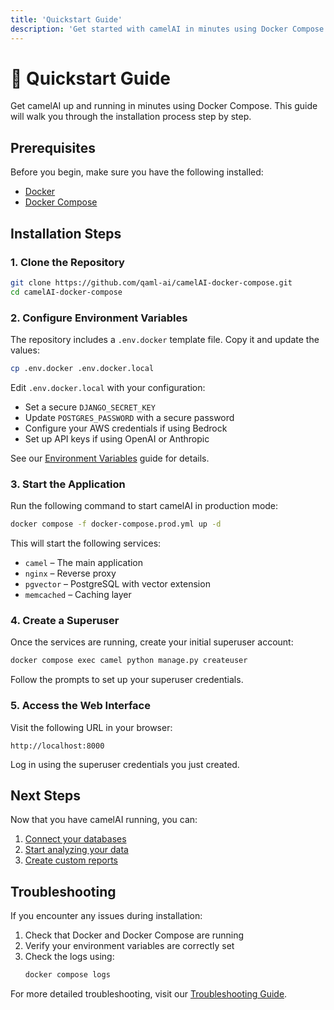 ```yaml
---
title: 'Quickstart Guide'
description: 'Get started with camelAI in minutes using Docker Compose.'
---
```


# 🚀 Quickstart Guide

Get camelAI up and running in minutes using Docker Compose. This guide will walk you through the installation process step by step.

## Prerequisites

Before you begin, make sure you have the following installed:

- [Docker](https://docs.docker.com/get-docker/)
- [Docker Compose](https://docs.docker.com/compose/)

## Installation Steps

### 1. Clone the Repository

```bash
git clone https://github.com/qaml-ai/camelAI-docker-compose.git
cd camelAI-docker-compose
```

### 2. Configure Environment Variables

The repository includes a `.env.docker` template file. Copy it and update the values:

```bash
cp .env.docker .env.docker.local
```

Edit `.env.docker.local` with your configuration:
- Set a secure `DJANGO_SECRET_KEY`
- Update `POSTGRES_PASSWORD` with a secure password
- Configure your AWS credentials if using Bedrock
- Set up API keys if using OpenAI or Anthropic

See our [Environment Variables](/installation/environment-variables) guide for details.

### 3. Start the Application

Run the following command to start camelAI in production mode:

```bash
docker compose -f docker-compose.prod.yml up -d
```

This will start the following services:
- `camel` – The main application
- `nginx` – Reverse proxy
- `pgvector` – PostgreSQL with vector extension
- `memcached` – Caching layer

### 4. Create a Superuser

Once the services are running, create your initial superuser account:

```bash
docker compose exec camel python manage.py createuser
```

Follow the prompts to set up your superuser credentials.

### 5. Access the Web Interface

Visit the following URL in your browser:
```
http://localhost:8000
```

Log in using the superuser credentials you just created.

## Next Steps

Now that you have camelAI running, you can:

1. [Connect your databases](/user-guide/databases)
2. [Start analyzing your data](/user-guide/analysis)
3. [Create custom reports](/user-guide/features/reports)

## Troubleshooting

If you encounter any issues during installation:

1. Check that Docker and Docker Compose are running
2. Verify your environment variables are correctly set
3. Check the logs using:
   ```bash
   docker compose logs
   ```

For more detailed troubleshooting, visit our [Troubleshooting Guide](/troubleshooting).
